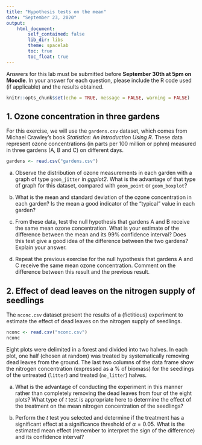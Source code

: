 ```yaml
---
title: "Hypothesis tests on the mean"
date: "September 23, 2020"
output:
    html_document:
        self_contained: false
        lib_dir: libs
        theme: spacelab
        toc: true
        toc_float: true
---
```


Answers for this lab must be submitted before **September 30th at 5pm on Moodle**. In your answer for each question, please include the R code used (if applicable) and the results obtained.

```r
knitr::opts_chunk$set(echo = TRUE, message = FALSE, warning = FALSE)
```

## 1. Ozone concentration in three gardens

For this exercise, we will use the `gardens.csv` dataset, which comes from Michael Crawley's book *Statistics: An Introduction Using R*. These data represent ozone concentrations (in parts per 100 million or pphm) measured in three gardens (A, B and C) on different days.

```r
gardens <- read.csv("gardens.csv")
```

a) Observe the distribution of ozone measurements in each garden with a graph of type `geom_jitter` in *ggplot2*. What is the advantage of that type of graph for this dataset, compared with `geom_point` or `geom_boxplot`?

b) What is the mean and standard deviation of the ozone concentration in each garden? Is the mean a good indicator of the "typical" value in each garden?

c) From these data, test the null hypothesis that gardens A and B receive the same mean ozone concentration. What is your estimate of the difference between the mean and its 99% confidence interval? Does this test give a good idea of the difference between the two gardens? Explain your answer.

d) Repeat the previous exercise for the null hypothesis that gardens A and C receive the same mean ozone concentration. Comment on the difference between this result and the previous result.


## 2. Effect of dead leaves on the nitrogen supply of seedlings

The `nconc.csv` dataset present the results of a (fictitious) experiment to estimate the effect of dead leaves on the nitrogen supply of seedlings.

```r
nconc <- read.csv("nconc.csv")
nconc
```

Eight plots were delimited in a forest and divided into two halves. In each plot, one half (chosen at random) was treated by systematically removing dead leaves from the ground. The last two columns of the data frame show the nitrogen concentration (expressed as a % of biomass) for the seedlings of the untreated (`litter`) and treated (`no_litter`) halves. 

a) What is the advantage of conducting the experiment in this manner rather than completely removing the dead leaves from four of the eight plots? What type of $t$ test is appropriate here to determine the effect of the treatment on the mean nitrogen concentration of the seedlings?

b) Perform the $t$ test you selected and determine if the treatment has a significant effect at a significance threshold of $\alpha = 0.05$. What is the estimated mean effect (remember to interpret the sign of the difference) and its confidence interval?
